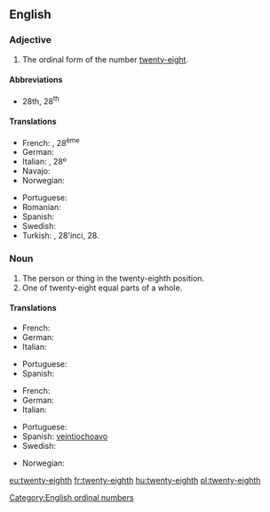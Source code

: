 ==English==

===Adjective===
{{en-adj|-}}

# The ordinal form of the number [[twenty-eight]].

====Abbreviations====
* 28th, 28<sup>th</sup>

====Translations====
{{trans-top|ordinal form of twenty-eight}}
* French: {{t+|fr|vingt-huitième}}, 28<sup>ème</sup>
* German: {{t+|de|achtundzwanzigste}}
* Italian: {{t+|it|ventottesimo}}, 28º
* Navajo: {{t|nv|naadįįtseebíí góneʼ}}
* Norwegian: {{t|no|tjueåttende}}
{{trans-mid}}
* Portuguese: {{t|pt|vigésimo oitavo}}
* Romanian: {{t|ro|douăzeci și optulea}}
* Spanish: {{t+|es|vigésimo octavo}}
* Swedish: {{t|sv|tjugoåttonde}}
* Turkish: {{t|tr|yirmi sekizinci}}, 28'inci, 28.
{{trans-bottom}}

===Noun===
{{en-noun}}

# The person or thing in the twenty-eighth position.
# One of twenty-eight equal parts of a whole.

====Translations====
{{trans-top|person or thing in the twenty-eighth position}}
* French: {{t+|fr|vingt-huitième|m|f}}
* German: {{t+|de|achtundzwanzigste}}
* Italian: {{t+|it|ventottesimo|m}}
{{trans-mid}}
* Portuguese: {{t+|pt|vigésimo oitavo}}
* Spanish: {{t+|es|vigésimo octavo}}
{{trans-bottom}}

{{trans-top|one of twenty-eight equal parts of a whole}}
* French: {{t+|fr|vingt-huitième|m}}
* German: {{t+|de|achtundzwanzigste}}
* Italian: {{t+|it|ventottesimo|m}}
{{trans-mid}}
* Portuguese: {{t|pt|vinte e oito avos}}
* Spanish: [[veintiochoavo]]
* Swedish: {{t|sv|tjugoåttondel}}
{{trans-bottom}}

{{checktrans-top}}
* Norwegian: {{t-check|no|tjueåttendedel}}
{{trans-bottom}}

[[Category:English ordinal numbers]]

[[eu:twenty-eighth]]
[[fr:twenty-eighth]]
[[hu:twenty-eighth]]
[[pl:twenty-eighth]]